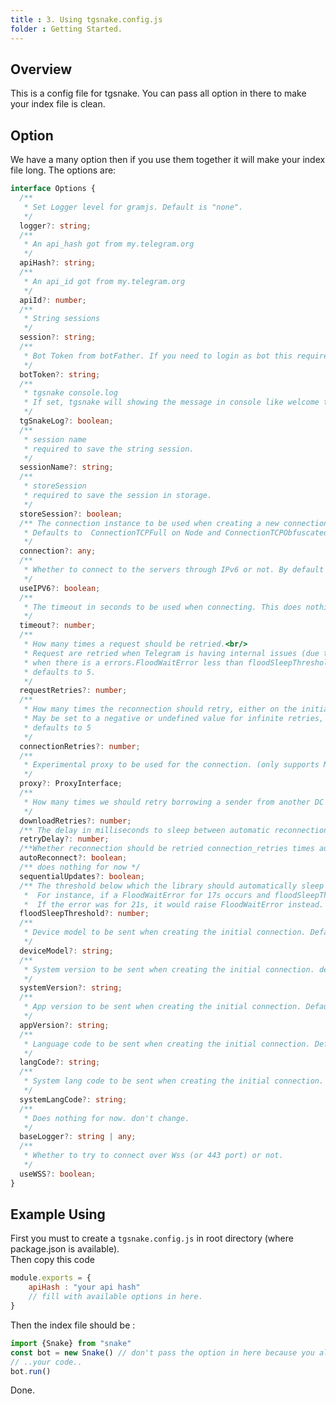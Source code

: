 ```yaml
--- 
title : 3. Using tgsnake.config.js 
folder : Getting Started.
--- 
```

## Overview 
This is a config file for tgsnake. You can pass all option in there to make your index file is clean. 
## Option 
We have a many option then if you use them together it will make your index file long. The options are: 
```ts 
interface Options {
  /**
   * Set Logger level for gramjs. Default is "none".
   */
  logger?: string;
  /**
   * An api_hash got from my.telegram.org
   */
  apiHash?: string;
  /**
   * An api_id got from my.telegram.org
   */
  apiId?: number;
  /**
   * String sessions
   */
  session?: string;
  /**
   * Bot Token from botFather. If you need to login as bot this required
   */
  botToken?: string;
  /**
   * tgsnake console.log
   * If set, tgsnake will showing the message in console like welcome to tgsnake or anything.
   */
  tgSnakeLog?: boolean;
  /**
   * session name
   * required to save the string session.
   */
  sessionName?: string;
  /**
   * storeSession
   * required to save the session in storage.
   */
  storeSession?: boolean;
  /** The connection instance to be used when creating a new connection to the servers. It must be a type.<br/>
   * Defaults to  ConnectionTCPFull on Node and ConnectionTCPObfuscated on browsers.
   */
  connection?: any;
  /**
   * Whether to connect to the servers through IPv6 or not. By default this is false.
   */
  useIPV6?: boolean;
  /**
   * The timeout in seconds to be used when connecting. This does nothing for now.
   */
  timeout?: number;
  /**
   * How many times a request should be retried.<br/>
   * Request are retried when Telegram is having internal issues (due to INTERNAL error or RPC_CALL_FAIL error),<br/>
   * when there is a errors.FloodWaitError less than floodSleepThreshold, or when there's a migrate error.<br/>
   * defaults to 5.
   */
  requestRetries?: number;
  /**
   * How many times the reconnection should retry, either on the initial connection or when Telegram disconnects us.<br/>
   * May be set to a negative or undefined value for infinite retries, but this is not recommended, since the program can get stuck in an infinite loop.<br/>
   * defaults to 5
   */
  connectionRetries?: number;
  /**
   * Experimental proxy to be used for the connection. (only supports MTProxies)
   */
  proxy?: ProxyInterface;
  /**
   * How many times we should retry borrowing a sender from another DC when it fails. defaults to 5
   */
  downloadRetries?: number;
  /** The delay in milliseconds to sleep between automatic reconnections. defaults to 1000*/
  retryDelay?: number;
  /**Whether reconnection should be retried connection_retries times automatically if Telegram disconnects us or not. defaults to true */
  autoReconnect?: boolean;
  /** does nothing for now */
  sequentialUpdates?: boolean;
  /** The threshold below which the library should automatically sleep on flood wait and slow mode wait errors (inclusive).<br/>
   *  For instance, if a FloodWaitError for 17s occurs and floodSleepThreshold is 20s, the library will sleep automatically.<br/>
   *  If the error was for 21s, it would raise FloodWaitError instead. defaults to 60 sec.*/
  floodSleepThreshold?: number;
  /**
   * Device model to be sent when creating the initial connection. Defaults to os.type().toString().
   */
  deviceModel?: string;
  /**
   * System version to be sent when creating the initial connection. defaults to os.release().toString() -.
   */
  systemVersion?: string;
  /**
   * App version to be sent when creating the initial connection. Defaults to 1.0.
   */
  appVersion?: string;
  /**
   * Language code to be sent when creating the initial connection. Defaults to 'en'.
   */
  langCode?: string;
  /**
   * System lang code to be sent when creating the initial connection. Defaults to 'en'.
   */
  systemLangCode?: string;
  /**
   * Does nothing for now. don't change.
   */
  baseLogger?: string | any;
  /**
   * Whether to try to connect over Wss (or 443 port) or not.
   */
  useWSS?: boolean;
}
```

## Example Using 
First you must to create a `tgsnake.config.js` in root directory (where package.json is available).   
Then copy this code 
```ts:tgsnake.config.js
module.exports = {
    apiHash : "your api hash" 
    // fill with available options in here.
}
```

Then the index file should be : 
```ts:index.ts {2} showLineNumber
import {Snake} from "snake" 
const bot = new Snake() // don't pass the option in here because you already pass in config file.
// ..your code.. 
bot.run()
```
Done. 